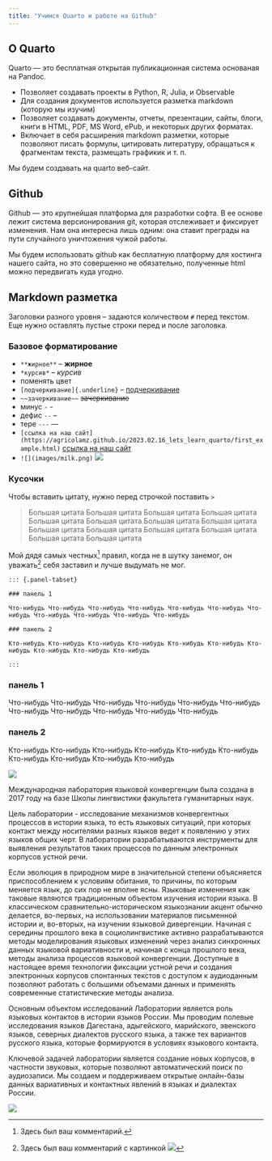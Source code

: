 ```yaml
---
title: "Учимся Quarto и работе на Github"
---
```


## О Quarto

Quarto --- это бесплатная открытая публикационная система основаная на Pandoc.

-   Позволяет создавать проекты в Python, R, Julia, и Observable
-   Для создания документов используется разметка markdown (которую мы изучим)
-   Позволяет создавать документы, отчеты, презентации, сайты, блоги, книги в HTML, PDF, MS Word, ePub, и некоторых других форматах.
-   Включает в себя расширения markdown разметки, которые позволяют писать формулы, цитировать литературу, обращаться к фрагментам текста, размещать графикик и т. п.

Мы будем создавать на quarto веб-сайт.

## Github

Github --- это крупнейшая платформа для разработки софта. В ее основе лежит система версионирования git, которая отслеживает и фиксирует изменения. Нам она интересна лишь одним: она ставит преграды на пути случайного уничтожения чужой работы.

Мы будем использовать github как бесплатную платформу для хостинга нашего сайта, но это совершенно не обязательно, полученные html можно передвигать куда угодно.

## Markdown разметка

Заголовки разного уровня -- задаются количеством `#` перед текстом. Еще нужно оставлять пустые строки перед и после заголовка.

### Базовое форматирование

-   `**жирное**` -- **жирное**
-   `*курсив*` -- *курсив*
-   поменять цвет
-   `[подчеркивание]{.underline}` -- [подчеркивание]{.underline}
-   `~~зачеркивание~~` ~~зачеркивание~~
-   минус `-` -
-   дефис `--` --
-   тере `---` ---
-   `[ссылка на наш сайт](https://agricolamz.github.io/2023.02.16_lets_learn_quarto/first_example.html)` [ссылка на наш сайт](https://agricolamz.github.io/2023.02.16_lets_learn_quarto/first_example.html)
-   `![](images/milk.png)` ![](images/milk.png)

### Кусочки

Чтобы вставить цитату, нужно перед строчкой поставить `>`

> Большая цитата Большая цитата Большая цитата Большая цитата Большая цитата Большая цитата Большая цитата Большая цитата Большая цитата Большая цитата Большая цитата Большая цитата Большая цитата Большая цитата

Мой дядя самых честных[^1] правил, когда не в шутку занемог, он уважать[^2] себя заставил и лучше выдумать не мог.

[^1]: Здесь был ваш комментарий.

[^2]: Здесь был ваш комментарий с картинкой ![](images/plate.png)

```
::: {.panel-tabset}

### панель 1

Что-нибудь Что-нибудь Что-нибудь Что-нибудь Что-нибудь Что-нибудь Что-нибудь Что-нибудь Что-нибудь Что-нибудь Что-нибудь

### панель 2

Кто-нибудь Кто-нибудь Кто-нибудь Кто-нибудь Кто-нибудь Кто-нибудь Кто-нибудь Кто-нибудь Кто-нибудь Кто-нибудь

:::

```

::: {.panel-tabset}

### панель 1

Что-нибудь Что-нибудь Что-нибудь Что-нибудь Что-нибудь Что-нибудь Что-нибудь Что-нибудь Что-нибудь Что-нибудь Что-нибудь

### панель 2

Кто-нибудь Кто-нибудь Кто-нибудь Кто-нибудь Кто-нибудь Кто-нибудь Кто-нибудь Кто-нибудь Кто-нибудь Кто-нибудь

:::

::: {layout-ncol=2}

![](images/bread_1.jpg)

Международная лаборатория языковой конвергенции  была создана в 2017 году на базе Школы лингвистики факультета гуманитарных наук.

Цель лаборатории - исследование механизмов конвергентных процессов в истории языка, то есть языковых ситуаций, при которых контакт между носителями разных языков ведет к появлению у этих языков общих черт.  В лаборатории разрабатываются инструменты для выявления результатов таких процессов по данным электронных корпусов устной речи.

Если эволюция в природном мире в значительной степени объясняется приспособлением к условиям обитания, то причины, по которым меняется язык, до сих пор не вполне ясны. Языковые изменения как таковые являются традиционным объектом изучения истории языка. В классическом сравнительно-историческом языкознании акцент обычно делается, во-первых, на использовании материалов письменной истории и, во-вторых, на изучении языковой дивергенции. Начиная с середины прошлого века в социолингвистике активно разрабатываются методы моделирования языковых изменений через анализ синхронных данных языковой вариативности и, начиная с конца прошлого века, методы анализа процессов языковой конвергенции. Доступные в настоящее время технологии фиксации устной речи и создания электронных корпусов спонтанных текстов с доступом к аудиоданным позволяют работать с большими объемами данных и применять современные статистические методы анализа.

Основным объектом исследований Лаборатории является роль языковых контактов в истории языков России. Мы проводим полевые исследования языков Дагестана, адыгейского, марийского, эвенского языков, северных диалектов русского языка, а также тех вариантов русского языка, которые формируются в условиях языкового контакта.

Ключевой задачей лаборатории является создание новых корпусов, в частности звуковых, которые позволяют автоматический поиск по аудиозаписи. Мы создаем и поддерживаем открытые онлайн-базы данных вариативных и контактных явлений в языках и диалектах России.


![](images/plate.png)
:::